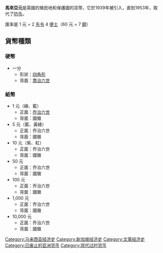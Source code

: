 {{expand|time=2015-10-15T12:53:41+00:00}}
{{unreferenced|time=2015-10-15T12:53:41+00:00}}
{{Infobox Currency
|currency_name_in_local = <small>dollar {{Link language|en}}
| image_1 = 
| image_title_1 = 
| iso_code = 
| using_countries = {{flag|Malaya}}
| inflation_rate = 
| inflation_source_date = 
| subunit_ratio_1 = 1/100
| subunit_name_1 = 分
| symbol = $
| used_coins = 
| used_banknotes = 1, 5, 10, 50, 100, 1000, 10,000 元
| issuing_authority = 
| issuing_authority_website = 
| }}
'''馬來亞元'''是英國的殖民地和保護國的貨幣，它於1939年被引入，直到1953年，取代了[[叻币|叻币]]。

匯率是 1 元 = 2 [[先令|先令]] 4 [[便士|便士]]（60 元 = 7 [[鎊|鎊]]）

==貨幣種類==
===硬幣===
*一分
**形狀：[[四角形|四角形]]
**背面：[[喬治六世|喬治六世]]

===紙幣===
*1 元（綠、藍）
**正面：[[乔治六世|乔治六世]]
**背面：國徽
*5 元（藍、黃綠）
**正面：乔治六世
**背面：國徽
*10 元（紫、紅）
**正面：乔治六世
**背面：國徽
*50 元
**正面：乔治六世
**背面：國徽
*100 元
**正面：乔治六世
**背面：國徽
*1,000 元
**正面：乔治六世
**背面：國徽
*10,000 元
**正面：乔治六世
**背面：國徽

[[Category:马来西亚经济史|Category:马来西亚经济史]]
[[Category:新加坡经济史|Category:新加坡经济史]]
[[Category:文莱经济史|Category:文莱经济史]]
[[Category:已废止的亚洲货币|Category:已废止的亚洲货币]]
[[Category:现代过时货币|Category:现代过时货币]]